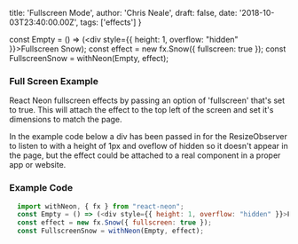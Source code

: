 
  title: 'Fullscreen Mode',
  author: 'Chris Neale',
  draft: false,
  date: '2018-10-03T23:40:00.00Z',
  tags: ['effects']
}

const Empty = () => (<div style={{ height: 1, overflow: "hidden" }}>Fullscreen Snow</div>);
const effect = new fx.Snow({ fullscreen: true });
const FullscreenSnow = withNeon(Empty, effect);

### Full Screen Example

<FullscreenSnow />

React Neon fullscreen effects by passing an option of 'fullscreen' that's set to true. This will attach the effect to the top left of the screen and set it's dimensions to match the page.

In the example code below a div has been passed in for the ResizeObserver to listen to with a height of 1px and oveflow of hidden so it doesn't appear in the page, but the effect could be attached to a real component in a proper app or website.

### Example Code

```javascript
  import withNeon, { fx } from "react-neon";
  const Empty = () => (<div style={{ height: 1, overflow: "hidden" }}>Fullscreen Snow</div>);
  const effect = new fx.Snow({ fullscreen: true });
  const FullscreenSnow = withNeon(Empty, effect);
```
